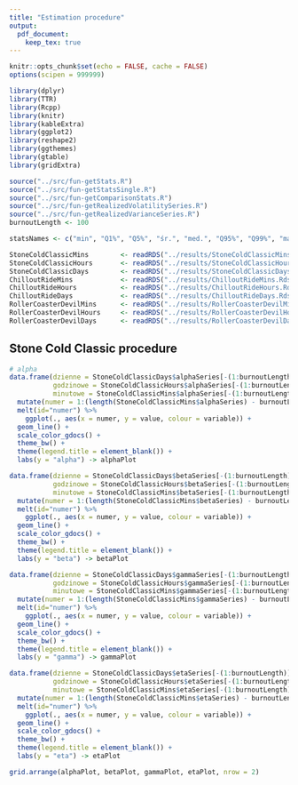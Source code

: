 ```yaml
---
title: "Estimation procedure"
output:
  pdf_document:
    keep_tex: true
---
```


```r
knitr::opts_chunk$set(echo = FALSE, cache = FALSE)
options(scipen = 999999)

library(dplyr)
library(TTR)
library(Rcpp)
library(knitr)
library(kableExtra)
library(ggplot2)
library(reshape2)
library(ggthemes)
library(gtable)
library(gridExtra)

source("../src/fun-getStats.R")
source("../src/fun-getStatsSingle.R")
source("../src/fun-getComparisonStats.R")
source("../src/fun-getRealizedVolatilitySeries.R")
source("../src/fun-getRealizedVarianceSeries.R")
burnoutLength <- 100
```

```r
statsNames <- c("min", "Q1%", "Q5%", "śr.", "med.", "Q95%", "Q99%", "maks.", "SD")

StoneColdClassicMins        <- readRDS("../results/StoneColdClassicMins.Rds")
StoneColdClassicHours       <- readRDS("../results/StoneColdClassicHours.Rds")
StoneColdClassicDays        <- readRDS("../results/StoneColdClassicDays.Rds")
ChilloutRideMins            <- readRDS("../results/ChilloutRideMins.Rds")
ChilloutRideHours           <- readRDS("../results/ChilloutRideHours.Rds")
ChilloutRideDays            <- readRDS("../results/ChilloutRideDays.Rds")
RollerCoasterDevilMins      <- readRDS("../results/RollerCoasterDevilMins.Rds")
RollerCoasterDevilHours     <- readRDS("../results/RollerCoasterDevilHours.Rds")
RollerCoasterDevilDays      <- readRDS("../results/RollerCoasterDevilDays.Rds")

```

## Stone Cold Classic procedure

```r
# alpha
data.frame(dzienne = StoneColdClassicDays$alphaSeries[-(1:burnoutLength)],
           godzinowe = StoneColdClassicHours$alphaSeries[-(1:burnoutLength)],
           minutowe = StoneColdClassicMins$alphaSeries[-(1:burnoutLength)]) %>%
  mutate(numer = 1:(length(StoneColdClassicMins$alphaSeries) - burnoutLength)) %>%
  melt(id="numer") %>%
    ggplot(., aes(x = numer, y = value, colour = variable)) +
  geom_line() + 
  scale_color_gdocs() +
  theme_bw() +
  theme(legend.title = element_blank()) +
  labs(y = "alpha") -> alphaPlot

data.frame(dzienne = StoneColdClassicDays$betaSeries[-(1:burnoutLength)],
           godzinowe = StoneColdClassicHours$betaSeries[-(1:burnoutLength)],
           minutowe = StoneColdClassicMins$betaSeries[-(1:burnoutLength)]) %>%
  mutate(numer = 1:(length(StoneColdClassicMins$betaSeries) - burnoutLength)) %>%
  melt(id="numer") %>%
    ggplot(., aes(x = numer, y = value, colour = variable)) +
  geom_line() + 
  scale_color_gdocs() +
  theme_bw() +
  theme(legend.title = element_blank()) +
  labs(y = "beta") -> betaPlot

data.frame(dzienne = StoneColdClassicDays$gammaSeries[-(1:burnoutLength)],
           godzinowe = StoneColdClassicHours$gammaSeries[-(1:burnoutLength)],
           minutowe = StoneColdClassicMins$gammaSeries[-(1:burnoutLength)]) %>%
  mutate(numer = 1:(length(StoneColdClassicMins$gammaSeries) - burnoutLength)) %>%
  melt(id="numer") %>%
    ggplot(., aes(x = numer, y = value, colour = variable)) +
  geom_line() + 
  scale_color_gdocs() +
  theme_bw() +
  theme(legend.title = element_blank()) +
  labs(y = "gamma") -> gammaPlot

data.frame(dzienne = StoneColdClassicDays$etaSeries[-(1:burnoutLength)],
           godzinowe = StoneColdClassicHours$etaSeries[-(1:burnoutLength)],
           minutowe = StoneColdClassicMins$etaSeries[-(1:burnoutLength)]) %>%
  mutate(numer = 1:(length(StoneColdClassicMins$etaSeries) - burnoutLength)) %>%
  melt(id="numer") %>%
    ggplot(., aes(x = numer, y = value, colour = variable)) +
  geom_line() + 
  scale_color_gdocs() +
  theme_bw() +
  theme(legend.title = element_blank()) +
  labs(y = "eta") -> etaPlot

grid.arrange(alphaPlot, betaPlot, gammaPlot, etaPlot, nrow = 2)
```
